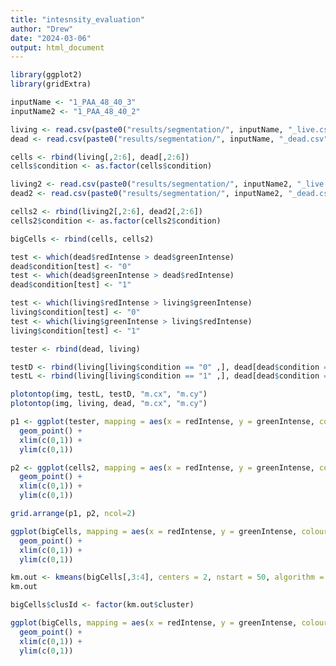 ---
title: "intesnsity_evaluation"
author: "Drew"
date: "2024-03-06"
output: html_document
---

```{r}
library(ggplot2)
library(gridExtra)
```


```{r}
inputName <- "1_PAA_48_40_3"
inputName2 <- "1_PAA_48_40_2"
```


```{r}

living <- read.csv(paste0("results/segmentation/", inputName, "_live.csv"))
dead <- read.csv(paste0("results/segmentation/", inputName, "_dead.csv"))

cells <- rbind(living[,2:6], dead[,2:6])
cells$condition <- as.factor(cells$condition)

living2 <- read.csv(paste0("results/segmentation/", inputName2, "_live.csv"))
dead2 <- read.csv(paste0("results/segmentation/", inputName2, "_dead.csv"))

cells2 <- rbind(living2[,2:6], dead2[,2:6])
cells2$condition <- as.factor(cells2$condition)

bigCells <- rbind(cells, cells2)

```

```{r}
test <- which(dead$redIntense > dead$greenIntense)
dead$condition[test] <- "0"
test <- which(dead$greenIntense > dead$redIntense)
dead$condition[test] <- "1"

test <- which(living$redIntense > living$greenIntense)
living$condition[test] <- "0"
test <- which(living$greenIntense > living$redIntense)
living$condition[test] <- "1"

tester <- rbind(dead, living)

testD <- rbind(living[living$condition == "0" ,], dead[dead$condition == "0" ,])
testL <- rbind(living[living$condition == "1" ,], dead[dead$condition == "1" ,])

plotontop(img, testL, testD, "m.cx", "m.cy")
plotontop(img, living, dead, "m.cx", "m.cy")
```


```{r}

p1 <- ggplot(tester, mapping = aes(x = redIntense, y = greenIntense, colour = condition)) +
  geom_point() +
  xlim(c(0,1)) +
  ylim(c(0,1)) 

p2 <- ggplot(cells2, mapping = aes(x = redIntense, y = greenIntense, colour = condition)) +
  geom_point() +
  xlim(c(0,1)) +
  ylim(c(0,1)) 

grid.arrange(p1, p2, ncol=2)

ggplot(bigCells, mapping = aes(x = redIntense, y = greenIntense, colour = condition)) +
  geom_point() +
  xlim(c(0,1)) +
  ylim(c(0,1)) 

```

```{r}
km.out <- kmeans(bigCells[,3:4], centers = 2, nstart = 50, algorithm = "MacQueen")
km.out

bigCells$clusId <- factor(km.out$cluster)

ggplot(bigCells, mapping = aes(x = redIntense, y = greenIntense, colour = clusId)) +
  geom_point() +
  xlim(c(0,1)) +
  ylim(c(0,1)) 
```

